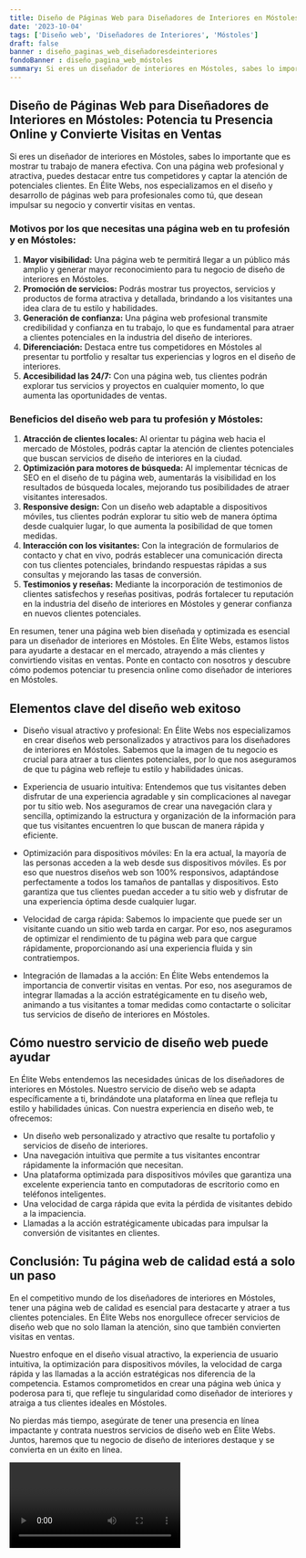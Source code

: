 ```yaml
---
title: Diseño de Páginas Web para Diseñadores de Interiores en Móstoles
date: '2023-10-04'
tags: ['Diseño web', 'Diseñadores de Interiores', 'Móstoles']
draft: false
banner : diseño_paginas_web_diseñadoresdeinteriores
fondoBanner : diseño_pagina_web_móstoles
summary: Si eres un diseñador de interiores en Móstoles, sabes lo importante que es mostrar tu trabajo de manera efectiva. Con una página web profesional y atractiva, puedes destacar entre tus competidores y captar la atención de potenciales clientes. En Élite Webs, nos especializamos en el diseño y desarrollo de páginas web para profesionales como tú, que desean impulsar su negocio y convertir visitas en ventas.
---
```


## Diseño de Páginas Web para Diseñadores de Interiores en Móstoles: Potencia tu Presencia Online y Convierte Visitas en Ventas

Si eres un diseñador de interiores en Móstoles, sabes lo importante que es mostrar tu trabajo de manera efectiva. Con una página web profesional y atractiva, puedes destacar entre tus competidores y captar la atención de potenciales clientes. En Élite Webs, nos especializamos en el diseño y desarrollo de páginas web para profesionales como tú, que desean impulsar su negocio y convertir visitas en ventas.

### Motivos por los que necesitas una página web en tu profesión y en Móstoles:

1. **Mayor visibilidad:** Una página web te permitirá llegar a un público más amplio y generar mayor reconocimiento para tu negocio de diseño de interiores en Móstoles.
2. **Promoción de servicios:** Podrás mostrar tus proyectos, servicios y productos de forma atractiva y detallada, brindando a los visitantes una idea clara de tu estilo y habilidades.
3. **Generación de confianza:** Una página web profesional transmite credibilidad y confianza en tu trabajo, lo que es fundamental para atraer a clientes potenciales en la industria del diseño de interiores.
4. **Diferenciación:** Destaca entre tus competidores en Móstoles al presentar tu portfolio y resaltar tus experiencias y logros en el diseño de interiores.
5. **Accesibilidad las 24/7:** Con una página web, tus clientes podrán explorar tus servicios y proyectos en cualquier momento, lo que aumenta las oportunidades de ventas.

### Beneficios del diseño web para tu profesión y Móstoles:

1. **Atracción de clientes locales:** Al orientar tu página web hacia el mercado de Móstoles, podrás captar la atención de clientes potenciales que buscan servicios de diseño de interiores en la ciudad.
2. **Optimización para motores de búsqueda:** Al implementar técnicas de SEO en el diseño de tu página web, aumentarás la visibilidad en los resultados de búsqueda locales, mejorando tus posibilidades de atraer visitantes interesados.
3. **Responsive design:** Con un diseño web adaptable a dispositivos móviles, tus clientes podrán explorar tu sitio web de manera óptima desde cualquier lugar, lo que aumenta la posibilidad de que tomen medidas.
4. **Interacción con los visitantes:** Con la integración de formularios de contacto y chat en vivo, podrás establecer una comunicación directa con tus clientes potenciales, brindando respuestas rápidas a sus consultas y mejorando las tasas de conversión.
5. **Testimonios y reseñas:** Mediante la incorporación de testimonios de clientes satisfechos y reseñas positivas, podrás fortalecer tu reputación en la industria del diseño de interiores en Móstoles y generar confianza en nuevos clientes potenciales.

En resumen, tener una página web bien diseñada y optimizada es esencial para un diseñador de interiores en Móstoles. En Élite Webs, estamos listos para ayudarte a destacar en el mercado, atrayendo a más clientes y convirtiendo visitas en ventas. Ponte en contacto con nosotros y descubre cómo podemos potenciar tu presencia online como diseñador de interiores en Móstoles.

<GifSeo />

<Cta />

## Elementos clave del diseño web exitoso

- Diseño visual atractivo y profesional: En Élite Webs nos especializamos en crear diseños web personalizados y atractivos para los diseñadores de interiores en Móstoles. Sabemos que la imagen de tu negocio es crucial para atraer a tus clientes potenciales, por lo que nos aseguramos de que tu página web refleje tu estilo y habilidades únicas.

- Experiencia de usuario intuitiva: Entendemos que tus visitantes deben disfrutar de una experiencia agradable y sin complicaciones al navegar por tu sitio web. Nos aseguramos de crear una navegación clara y sencilla, optimizando la estructura y organización de la información para que tus visitantes encuentren lo que buscan de manera rápida y eficiente.

- Optimización para dispositivos móviles: En la era actual, la mayoría de las personas acceden a la web desde sus dispositivos móviles. Es por eso que nuestros diseños web son 100% responsivos, adaptándose perfectamente a todos los tamaños de pantallas y dispositivos. Esto garantiza que tus clientes puedan acceder a tu sitio web y disfrutar de una experiencia óptima desde cualquier lugar.

- Velocidad de carga rápida: Sabemos lo impaciente que puede ser un visitante cuando un sitio web tarda en cargar. Por eso, nos aseguramos de optimizar el rendimiento de tu página web para que cargue rápidamente, proporcionando así una experiencia fluida y sin contratiempos.

- Integración de llamadas a la acción: En Élite Webs entendemos la importancia de convertir visitas en ventas. Por eso, nos aseguramos de integrar llamadas a la acción estratégicamente en tu diseño web, animando a tus visitantes a tomar medidas como contactarte o solicitar tus servicios de diseño de interiores en Móstoles.

## Cómo nuestro servicio de diseño web puede ayudar

En Élite Webs entendemos las necesidades únicas de los diseñadores de interiores en Móstoles. Nuestro servicio de diseño web se adapta específicamente a ti, brindándote una plataforma en línea que refleja tu estilo y habilidades únicas. Con nuestra experiencia en diseño web, te ofrecemos:

- Un diseño web personalizado y atractivo que resalte tu portafolio y servicios de diseño de interiores.
- Una navegación intuitiva que permite a tus visitantes encontrar rápidamente la información que necesitan.
- Una plataforma optimizada para dispositivos móviles que garantiza una excelente experiencia tanto en computadoras de escritorio como en teléfonos inteligentes.
- Una velocidad de carga rápida que evita la pérdida de visitantes debido a la impaciencia.
- Llamadas a la acción estratégicamente ubicadas para impulsar la conversión de visitantes en clientes.

## Conclusión: Tu página web de calidad está a solo un paso

En el competitivo mundo de los diseñadores de interiores en Móstoles, tener una página web de calidad es esencial para destacarte y atraer a tus clientes potenciales. En Élite Webs nos enorgullece ofrecer servicios de diseño web que no solo llaman la atención, sino que también convierten visitas en ventas.

Nuestro enfoque en el diseño visual atractivo, la experiencia de usuario intuitiva, la optimización para dispositivos móviles, la velocidad de carga rápida y las llamadas a la acción estratégicas nos diferencia de la competencia. Estamos comprometidos en crear una página web única y poderosa para ti, que refleje tu singularidad como diseñador de interiores y atraiga a tus clientes ideales en Móstoles.

No pierdas más tiempo, asegúrate de tener una presencia en línea impactante y contrata nuestros servicios de diseño web en Élite Webs. Juntos, haremos que tu negocio de diseño de interiores destaque y se convierta en un éxito en línea.

<Video />

<CtaBot job='Diseñadores de Interiores' city='Móstoles'/>

<Gmaps query='Móstoles+españa+maps' />